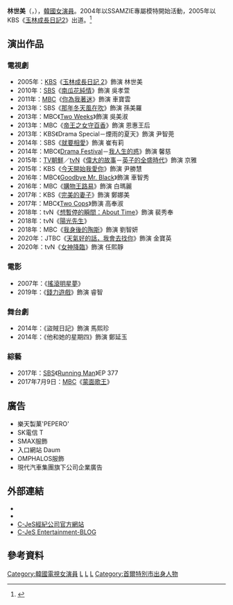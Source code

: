 {{藝人
| 姓名 = 林世美
| 類型 = 女演員
| 圖片 = (TV10) 쇼핑왕 루이 서인국, 거지 분장… 감독님이 말릴 정도로 적극적 (제작발표회) 임세미 21s.jpg
| 圖片尺寸 = 
| 圖片簡介 = 
| 原名 = 
| 外文名 = 임세미
| 外文 = ko
| 羅馬拼音 =Im Se-Mi  
| 英文名 = 
| 國籍 = {{KOR}}
| 民族 = 
| 出生日期 = {{birth_date_and_age|1987|5|29}}
| 出生地 = {{KOR}}[[首爾特別市|首爾特別市]]
| 語言 = 
| 配偶 = 
| 兒女 =
| 教育程度 = [[同德女子大學|同德女子大學]]放送演藝學系
| 出道作 = 《[[玉林成長日記2|玉林成長日記2]]》
| 出道日期 = 2004年
| 代表作 = 
| 電影 = 
| 電視節目 =
| 經紀公司 =[[C-JeS娛樂|C-JeS娛樂]]（2016－2018年）<br /> YNK Entertainment（2020年－2022年）<br /> noon company (2022年-）
|網站 =[http://ynkent.com/kr/shinhaesun.html 官方網站]
}}
'''林世美'''（{{lang-ko|임세미}}，{{bd|1987年|5月29日}}），[[大韓民國|韓國]][[演員|女演員]]。2004年以SSAMZIE專屬模特開始活動，2005年以KBS《[[玉林成長日記2|玉林成長日記2]]》出道。<ref>{{Cite web |url=http://movie.naver.com/movie/bi/pi/basic.nhn?code=66306 |title=NAVER |access-date=2014-06-03 |archive-date=2021-02-24 |archive-url=https://web.archive.org/web/20210224183009/https://movie.naver.com/movie/bi/pi/basic.nhn?code=66306 |dead-url=no }}</ref>

== 演出作品 ==
=== 電視劇 ===
*2005年：[[韓國放送公社|KBS]]《[[玉林成長日記_2|玉林成長日記 2]]》飾演 林世美
*2010年：[[SBS_(韓國)|SBS]]《[[南瓜花純情|南瓜花純情]]》飾演 吳孝萱
*2011年：[[文化廣播_(韓國)|MBC]]《[[你為我著迷|你為我著迷]]》飾演 車寶雲
*2013年：SBS《[[那年冬天風在吹|那年冬天風在吹]]》飾演 孫美羅
*2013年：MBC《[[Two_Weeks|Two Weeks]]》飾演 吳美淑
*2013年：MBC《[[帝王之女守百香|帝王之女守百香]]》飾演 恩惠王后
*2013年：KBS《Drama Special－煙雨的夏天》飾演 尹智莞
*2014年：SBS《[[就要相愛|就要相愛]]》飾演 崔有莉
*2014年：MBC《[[Drama_Festival|Drama Festival]]－[[Drama_Festival#第二季|我人生的惑]]》飾演 馨慈
*2015年：[[TV朝鮮|TV朝鮮]]／[[TVN|tvN]]《[[偉大的故事|偉大的故事]]－[[偉大的故事#英子的全盛時代|英子的全盛時代]]》飾演 京雅
*2015年：KBS《[[今天開始我愛你|今天開始我愛你]]》飾演 尹勝慧
*2016年：MBC《[[Goodbye_Mr._Black|Goodbye Mr. Black]]》飾演 車智秀
*2016年：MBC《[[購物王路易|購物王路易]]》飾演 白瑪麗
*2017年：KBS《[[完美的妻子|完美的妻子]]》飾演 鄭娜美
*2017年：MBC《[[Two_Cops|Two Cops]]》飾演 高奉淑
*2018年：tvN《[[想暫停的瞬間：About_Time|想暫停的瞬間：About Time]]》飾演 裴秀奉
*2018年：tvN《[[陽光先生|陽光先生]]》
*2018年：MBC《[[我身後的陶斯|我身後的陶斯]]》飾演 劉智妍
*2020年：JTBC《[[天氣好的話，我會去找你|天氣好的話，我會去找你]]》飾演 金寶英
*2020年：tvN《[[女神降臨_(電視劇)|女神降臨]]》飾演 任熙靜

=== 電影 ===
*2007年：《[[搖滾明星夢|搖滾明星夢]]》
*2019年：《[[錢_(電影)|錢力遊戲]]》飾演 睿智

=== 舞台劇 ===
*2014年：《盜賊日記》飾演 馬熙珍
*2014年：《他和她的星期四》飾演 鄭延玉

=== 綜藝 ===
*2017年：[[SBS|SBS]]《[[Running_Man|Running Man]]》EP 377
*2017年7月9日：[[MBC|MBC]]《[[神秘音樂秀：蒙面歌王|蒙面歌王]]》

== 廣告 ==
*樂天製菓'PEPERO'
*SK電信 T
*SMAX服飾
*入口網站 Daum
*OMPHALOS服飾
*現代汽車集團旗下公司企業廣告
== 外部連結 ==
*{{twitter|susemee}}
*{{instagram|susemee}}
*[https://web.archive.org/web/20150411022420/http://www.c-jes.com/ko/artist/about.asp?artist=33  C-JeS經紀公司官方網站]
*[https://m.post.naver.com/my.nhn?memberNo=28655711 C-JeS Entertainment-BLOG] {{Wayback|url=https://m.post.naver.com/my.nhn?memberNo=28655711 |date=20200728080648 }}{{ko}}

== 參考資料 ==
<references/>
{{C-JeS Entertainment}}
{{DEFAULTSORT:Im Se Mi}}
[[Category:韓國電視女演員|Category:韓國電視女演員]]
[[Category:韓國舞台演員|L]]
[[Category:同德女子大學校友|L]]
[[Category:林姓|L]]
[[Category:首爾特別市出身人物|Category:首爾特別市出身人物]]